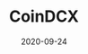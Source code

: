 ---
title: CoinDCX
tag: Exchange
status: publish
date: 2020-09-24
slug: A short description for this item
website:
twitter:
logo: /img/CoinDCX.png
featured_img: https://wp.gcap1.iotex.io/wp-content/uploads/2020/09/coindcx.png
telegram:
---